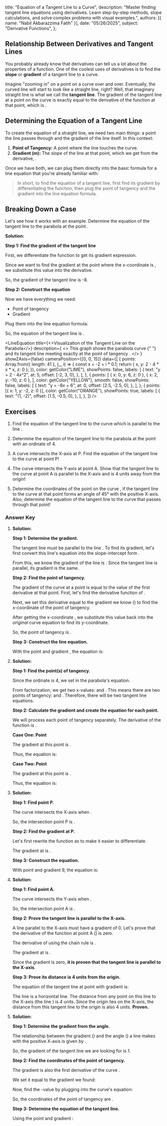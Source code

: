
  title: "Equation of a Tangent Line to a Curve",
  description: "Master finding tangent line equations using derivatives. Learn step-by-step methods, slope calculations, and solve complex problems with visual examples.",
  authors: [{ name: "Nabil Akbarazzima Fatih" }],
  date: "05/26/2025",
  subject: "Derivative Functions",
};

## Relationship Between Derivatives and Tangent Lines

You probably already know that derivatives can tell us a lot about the properties of a function. One of the coolest uses of derivatives is to find the **slope** or **gradient** of a tangent line to a curve.

Imagine "zooming in" on a point on a curve over and over. Eventually, the curved line will start to look like a straight line, right? Well, that imaginary straight line is what we call the **tangent line**. The gradient of the tangent line at a point <InlineMath math="x=a" /> on the curve <InlineMath math="y=f(x)" /> is exactly equal to the derivative of the function at that point, which is <InlineMath math="m = f'(a)" />.

## Determining the Equation of a Tangent Line

To create the equation of a straight line, we need two main things: a point the line passes through and the gradient of the line itself. In this context:

1.  **Point of Tangency:** A point <InlineMath math="P(a, b)" /> where the line touches the curve.
2.  **Gradient (m):** The slope of the line at that point, which we get from the derivative, <InlineMath math="m = f'(a)" />.

Once we have both, we can plug them directly into the basic formula for a line equation that you're already familiar with:

<BlockMath math="y - b = m(x - a)" />

> In short, to find the equation of a tangent line, first find its gradient by differentiating the function, then plug the point of tangency and the gradient into the line equation formula.

## Breaking Down a Case

Let's see how it works with an example. Determine the equation of the tangent line to the parabola <InlineMath math="y = 2 - 4x^2" /> at the point <InlineMath math="(1, -2)" />.

**Solution:**

**Step 1: Find the gradient of the tangent line**

First, we differentiate the function <InlineMath math="f(x) = 2 - 4x^2" /> to get its gradient expression.

<BlockMath math="f'(x) = -8x" />

Since we want to find the gradient at the point where the x-coordinate is <InlineMath math="x=1" />, we substitute this value into the derivative.

<BlockMath math="m = f'(1) = -8(1) = -8" />

So, the gradient of the tangent line is -8.

**Step 2: Construct the equation**

Now we have everything we need:
-   Point of tangency <InlineMath math="(a, b) = (1, -2)" />
-   Gradient <InlineMath math="m = -8" />

Plug them into the line equation formula:
<div className="flex flex-col gap-4">
    <BlockMath math="y - b = m(x - a)" />
    <BlockMath math="y - (-2) = -8(x - 1)" />
    <BlockMath math="y + 2 = -8x + 8" />
    <BlockMath math="y = -8x + 6" />
</div>

So, the equation of the tangent line is <InlineMath math="y = -8x + 6" />.

<LineEquation
  title={<>Visualization of the Tangent Line on the Parabola</>}
  description={
    <>
      This graph shows the parabola curve <InlineMath math="y = 2 - 4x^2" />{" "}
      and its tangent line <InlineMath math="y = -8x + 6" /> meeting
      exactly at the point of tangency <InlineMath math="(1, -2)" />.
    </>
  }
  showZAxis={false}
  cameraPosition={[0, 0, 15]}
  data={[
    {
      points: Array.from({ length: 41 }, (_, i) => {
        const x = -2 + i * 0.1;
        return { x, y: 2 - 4 * x * x, z: 0 };
      }),
      color: getColor("LIME"),
      showPoints: false,
      labels: [
        {
          text: "y = 2 - 4x^2",
          at: 5,
          offset: [-2, 3, 0],
        },
      ],
    },
    {
      points: [
        { x: 0, y: 6, z: 0 },
        { x: 2, y: -10, z: 0 },
      ],
      color: getColor("YELLOW"),
      smooth: false,
      showPoints: false,
      labels: [
        {
          text: "y = -8x + 6",
          at: 0,
          offset: [2.5, -2.5, 0],
        },
      ],
    },
    {
      points: [{ x: 1, y: -2, z: 0 }],
      color: getColor("ORANGE"),
      showPoints: true,
      labels: [
        {
          text: "(1, -2)",
          offset: [1.5, -0.5, 0],
        },
      ],
    },
  ]}
/>

## Exercises

1.  Find the equation of the tangent line to the curve <InlineMath math="y = x^2 - 6\frac{1}{5}x + 14\frac{1}{2}" /> which is parallel to the line <InlineMath math="x + 2y + 3 = 0" />.

2.  Determine the equation of the tangent line to the parabola <InlineMath math="y = 2x^2 - 3x + 5" /> at the point with an ordinate of 4.

3.  A curve <InlineMath math="y = 3x - \frac{3}{x^2}" /> intersects the X-axis at P. Find the equation of the tangent line to the curve at point P!

4.  The curve <InlineMath math="y = (x^2 + 2)^2" /> intersects the Y-axis at point A. Show that the tangent line to the curve at point A is parallel to the X-axis and is 4 units away from the origin!

5.  Determine the coordinates of the point on the curve <InlineMath math="y = 2x^2 - 7x + 1" />, if the tangent line to the curve at that point forms an angle of 45° with the positive X-axis. Also, determine the equation of the tangent line to the curve that passes through that point!

### Answer Key

1.  **Solution:**

    **Step 1: Determine the gradient.**

    The tangent line must be parallel to the line <InlineMath math="x + 2y + 3 = 0" />. To find its gradient, let's first convert this line's equation into the slope-intercept form <InlineMath math="y = mx + c" />.

    <div className="flex flex-col gap-4">
        <BlockMath math="2y = -x - 3" />
        <BlockMath math="y = -\frac{1}{2}x - \frac{3}{2}" />
    </div>

    From this, we know the gradient of the line is <InlineMath math="m = -\frac{1}{2}" />. Since the tangent line is parallel, its gradient is the same.

    **Step 2: Find the point of tangency.**

    The gradient of the curve at a point is equal to the value of the first derivative at that point. First, let's find the derivative function of <InlineMath math="f(x) = x^2 - \frac{31}{5}x + \frac{29}{2}" />.

    <BlockMath math="f'(x) = 2x - \frac{31}{5}" />

    Next, we set this derivative equal to the gradient we know (<InlineMath math="m = -1/2" />) to find the x-coordinate of the point of tangency.

    <div className="flex flex-col gap-4">
        <BlockMath math="2x - \frac{31}{5} = -\frac{1}{2}" />
        <BlockMath math="2x = \frac{31}{5} - \frac{1}{2} = \frac{62 - 5}{10} = \frac{57}{10}" />
        <BlockMath math="x = \frac{57}{20}" />
    </div>

    After getting the x-coordinate <InlineMath math="x=\frac{57}{20}" />, we substitute this value back into the *original* curve equation to find its y-coordinate.

    <BlockMath math="y = (\frac{57}{20})^2 - \frac{31}{5}(\frac{57}{20}) + \frac{29}{2} = \frac{3249}{400} - \frac{1767}{100} + \frac{29}{2} = \frac{3249 - 7068 + 5800}{400} = \frac{1981}{400}" />

    So, the point of tangency is <InlineMath math="\left(\frac{57}{20}, \frac{1981}{400}\right)" />.

    **Step 3: Construct the line equation.**

    With the point <InlineMath math="\left(\frac{57}{20}, \frac{1981}{400}\right)" /> and gradient <InlineMath math="m = -\frac{1}{2}" />, the equation is:

    <div className="flex flex-col gap-4">
        <BlockMath math="y - \frac{1981}{400} = -\frac{1}{2}\left(x - \frac{57}{20}\right)" />
        <BlockMath math="y = -\frac{1}{2}x + \frac{57}{40} + \frac{1981}{400}" />
        <BlockMath math="y = -\frac{1}{2}x + \frac{570 + 1981}{400}" />
        <BlockMath math="y = -\frac{1}{2}x + \frac{2551}{400}" />
    </div>

2.  **Solution:**

    **Step 1: Find the point(s) of tangency.**

    Since the ordinate is 4, we set <InlineMath math="y=4" /> in the parabola's equation.

    <div className="flex flex-col gap-4">
        <BlockMath math="4 = 2x^2 - 3x + 5" />
        <BlockMath math="2x^2 - 3x + 1 = 0" />
        <BlockMath math="(2x-1)(x-1) = 0" />
    </div>

    From factorization, we get two x-values: <InlineMath math="x=1" /> and <InlineMath math="x=\frac{1}{2}" />. This means there are two points of tangency: <InlineMath math="(1, 4)" /> and <InlineMath math="\left(\frac{1}{2}, 4\right)" />. Therefore, there will be two tangent line equations.

    **Step 2: Calculate the gradient and create the equation for each point.**

    We will process each point of tangency separately. The derivative of the function is <InlineMath math="f'(x) = 4x - 3" />.

    **Case One: Point <InlineMath math="(1, 4)" />**

    The gradient at this point is <InlineMath math="m = f'(1) = 4(1) - 3 = 1" />.

    Thus, the equation is:

    <BlockMath math="y - 4 = 1(x - 1) \implies y = x + 3" />

    **Case Two: Point <InlineMath math="\left(\frac{1}{2}, 4\right)" />**

    The gradient at this point is <InlineMath math="m = f'(\frac{1}{2}) = 4(\frac{1}{2}) - 3 = -1" />.

    Thus, the equation is:

    <BlockMath math="y - 4 = -1(x - \frac{1}{2}) \implies y = -x + \frac{9}{2}" />

3.  **Solution:**
    
    **Step 1: Find point P.**

    The curve intersects the X-axis when <InlineMath math="y=0" />.

    <div className="flex flex-col gap-4">
        <BlockMath math="0 = 3x - \frac{3}{x^2}" />
        <BlockMath math="3x = \frac{3}{x^2} \implies 3x^3 = 3 \implies x^3 = 1 \implies x=1" />
    </div>

    So, the intersection point P is <InlineMath math="(1, 0)" />.

    **Step 2: Find the gradient at P.**

    Let's first rewrite the function as <InlineMath math="f(x) = 3x - 3x^{-2}" /> to make it easier to differentiate.

    <BlockMath math="f'(x) = 3 - (-2)(3)x^{-3} = 3 + \frac{6}{x^3}" />

    The gradient at <InlineMath math="x=1" /> is <InlineMath math="m = f'(1) = 3 + \frac{6}{1^3} = 9" />.
    
    **Step 3: Construct the equation.**

    With point <InlineMath math="(1, 0)" /> and gradient 9, the equation is:

    <BlockMath math="y - 0 = 9(x - 1) \implies y = 9x - 9" />

4.  **Solution:**

    **Step 1: Find point A.**

    The curve intersects the Y-axis when <InlineMath math="x=0" />.

    <BlockMath math="y = (0^2 + 2)^2 = 4" />

    So, the intersection point A is <InlineMath math="(0, 4)" />.

    **Step 2: Prove the tangent line is parallel to the X-axis.**

    A line parallel to the X-axis must have a gradient of 0. Let's prove that the derivative of the function at point A (<InlineMath math="x=0" />) is zero.

    The derivative of <InlineMath math="f(x)=(x^2+2)^2" /> using the chain rule is <InlineMath math="f'(x) = 2(x^2+2)(2x) = 4x(x^2+2)" />.

    The gradient at <InlineMath math="x=0" /> is <InlineMath math="m = f'(0) = 4(0)(0^2+2) = 0" />.

    Since the gradient is zero, **it is proven that the tangent line is parallel to the X-axis**.

    **Step 3: Prove its distance is 4 units from the origin.**

    The equation of the tangent line at point <InlineMath math="(0,4)" /> with gradient <InlineMath math="m=0" /> is:

    <BlockMath math="y - 4 = 0(x - 0) \implies y = 4" />

    The line <InlineMath math="y=4" /> is a horizontal line. The distance from any point on this line to the X-axis (the line <InlineMath math="y=0" />) is 4 units. Since the origin <InlineMath math="(0,0)" /> lies on the X-axis, the distance from this tangent line to the origin is also 4 units. **Proven.**

5.  **Solution:**

    **Step 1: Determine the gradient from the angle.**

    The relationship between the gradient (<InlineMath math="m" />) and the angle (<InlineMath math="\theta" />) a line makes with the positive X-axis is given by <InlineMath math="m = \tan(\theta)" />.

    <BlockMath math="m = \tan(45^\circ) = 1" />

    So, the gradient of the tangent line we are looking for is 1.
    
    **Step 2: Find the coordinates of the point of tangency.**

    The gradient is also the first derivative of the curve <InlineMath math="f(x) = 2x^2 - 7x + 1" />.

    <BlockMath math="f'(x) = 4x - 7" />

    We set it equal to the gradient we found:

    <div className="flex flex-col gap-4">
        <BlockMath math="4x - 7 = 1" />
        <BlockMath math="4x = 8 \implies x = 2" />
    </div>

    Now, find the <InlineMath math="y" />-value by plugging <InlineMath math="x=2" /> into the curve's equation:

    <BlockMath math="y = 2(2)^2 - 7(2) + 1 = 8 - 14 + 1 = -5" />

    So, the coordinates of the point of tangency are <InlineMath math="(2, -5)" />.

    **Step 3: Determine the equation of the tangent line.**

    Using the point <InlineMath math="(2, -5)" /> and gradient <InlineMath math="m=1" />:

    <div className="flex flex-col gap-4">
        <BlockMath math="y - (-5) = 1(x - 2)" />
        <BlockMath math="y + 5 = x - 2" />
        <BlockMath math="y = x - 7" />
    </div>